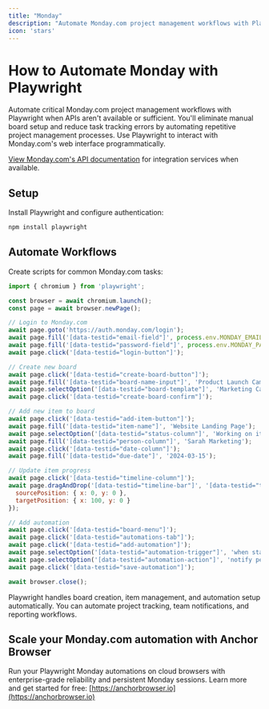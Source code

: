 ```yaml
---
title: "Monday"
description: "Automate Monday.com project management workflows with Playwright when APIs aren't available."
icon: 'stars'
---
```


# How to Automate Monday with Playwright

Automate critical Monday.com project management workflows with Playwright when APIs aren't available or sufficient. You'll eliminate manual board setup and reduce task tracking errors by automating repetitive project management processes. Use Playwright to interact with Monday.com's web interface programmatically.

[View Monday.com's API documentation](https://developer.monday.com/api-reference/docs) for integration services when available.


## Setup

Install Playwright and configure authentication:

```bash
npm install playwright
```

## Automate Workflows

Create scripts for common Monday.com tasks:

```JavaScript
import { chromium } from 'playwright';

const browser = await chromium.launch();
const page = await browser.newPage();

// Login to Monday.com
await page.goto('https://auth.monday.com/login');
await page.fill('[data-testid="email-field"]', process.env.MONDAY_EMAIL);
await page.fill('[data-testid="password-field"]', process.env.MONDAY_PASSWORD);
await page.click('[data-testid="login-button"]');

// Create new board
await page.click('[data-testid="create-board-button"]');
await page.fill('[data-testid="board-name-input"]', 'Product Launch Campaign');
await page.selectOption('[data-testid="board-template"]', 'Marketing Campaign');
await page.click('[data-testid="create-board-confirm"]');

// Add new item to board
await page.click('[data-testid="add-item-button"]');
await page.fill('[data-testid="item-name"]', 'Website Landing Page');
await page.selectOption('[data-testid="status-column"]', 'Working on it');
await page.fill('[data-testid="person-column"]', 'Sarah Marketing');
await page.click('[data-testid="date-column"]');
await page.fill('[data-testid="due-date"]', '2024-03-15');

// Update item progress
await page.click('[data-testid="timeline-column"]');
await page.dragAndDrop('[data-testid="timeline-bar"]', '[data-testid="timeline-bar"]', {
  sourcePosition: { x: 0, y: 0 },
  targetPosition: { x: 100, y: 0 }
});

// Add automation
await page.click('[data-testid="board-menu"]');
await page.click('[data-testid="automations-tab"]');
await page.click('[data-testid="add-automation"]');
await page.selectOption('[data-testid="automation-trigger"]', 'when status changes to Done');
await page.selectOption('[data-testid="automation-action"]', 'notify person');
await page.click('[data-testid="save-automation"]');

await browser.close();
```

Playwright handles board creation, item management, and automation setup automatically. You can automate project tracking, team notifications, and reporting workflows.


## Scale your Monday.com automation with Anchor Browser

Run your Playwright Monday automations on cloud browsers with enterprise-grade reliability and persistent Monday sessions. Learn more and get started for free: [https://anchorbrowser.io](https://anchorbrowser.io)
